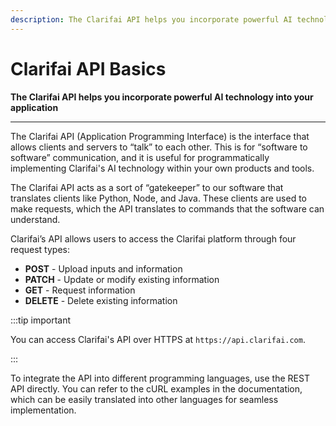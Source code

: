 ```yaml
---
description: The Clarifai API helps you incorporate powerful AI technology in your application
---
```


# Clarifai API Basics

**The Clarifai API helps you incorporate powerful AI technology into your application**
<hr />

The Clarifai API \(Application Programming Interface\) is the interface that allows clients and servers to “talk” to each other. This is for “software to software” communication, and it is useful for programmatically implementing Clarifai's AI technology within your own products and tools. 

The Clarifai API acts as a sort of “gatekeeper” to our software that translates clients like Python, Node, and Java. These clients are used to make requests, which the API translates to commands that the software can understand.

Clarifai’s API allows users to access the Clarifai platform through four request types:

* **POST** - Upload inputs and information
* **PATCH** - Update or modify existing information
* **GET** - Request information
* **DELETE** - Delete existing information

:::tip important

You can access Clarifai's API over HTTPS at `https://api.clarifai.com`.

:::

To integrate the API into different programming languages, use the REST API directly. You can refer to the cURL examples in the documentation, which can be easily translated into other languages for seamless implementation.


<DocCardList items={useCurrentSidebarCategory().items}/>